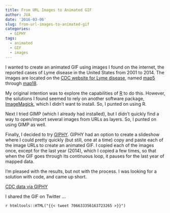 ```yaml
---
title: From URL Images to Animated GIF
author: JVA
date: '2016-03-06'
slug: from-url-images-to-animated-gif
categories:
  - GIPHY
tags:
  - animated
  - GIF
  - images
---
```


I wanted to create an animated GIF using images I found on the internet, the reported cases of Lyme disease in the United States from 2001 to 2014. The images are located on the [CDC website for Lyme disease](http://www.cdc.gov/lyme/stats/index.html), named [map5](http://www.cdc.gov/lyme/images/maps/map5.jpg) through [map18](http://www.cdc.gov/lyme/images/maps/map18.jpg).

My original intention was to explore the capabilities of [R](https://www.r-project.org/) to do this. However, the solutions I found seemed to rely on another software package, [ImageMagick](http://www.imagemagick.org/script/index.php), which I didn't want to install. So, I punted on using R.

Next I tried GIMP (which I already had installed), but I didn't quickly find a way to open/import several images from URLs as layers. So, I punted on using GIMP as well.

Finally, I decided to try [GIPHY](https://giphy.com/). GIPHY had an option to create a slideshow where I could pretty quickly (but still, one at a time) copy and paste each of the image URLs to create an animated GIF. I copied each of the images once, except for the last year (2014), which I copied a few times, so that when the GIF goes through its continuous loop, it pauses for the last year of mapped data.

I'm pleased with the results, but not with the process.  I was looking for a solution with code, and came up short.

[CDC data via GIPHY](https://giphy.com/gifs/lyme-disease-KSSkSjJoipxyE)

I shared the GIF on Twitter ...

`r htmltools::HTML("{{< tweet 706633356163723265 >}}")`
